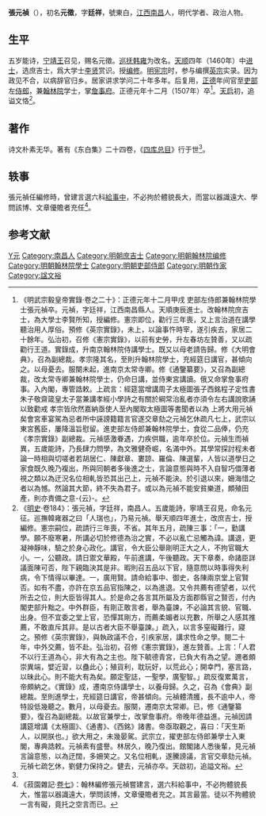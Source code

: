 {{明清人物信息框
| 姓名 = 張元禎
| 原名 = 張元徵
| 圖片名稱 = 
| 圖片大小 = 220px
| 圖片說明 = 
| 最高職務 = 吏部左侍郎兼翰林院學士
| 最高散阶 =
| 國家 = 大明
| 爵位 =
| 籍貫 = [[江西|江西]][[南昌|南昌]]
| 族裔 = 漢族
| 旗籍 = 
| 字號 = 字廷祥，號東白
| 室名 = 
| 諡號 = 文恪（天啟間追諡）
| 出生日期 = 正統二年（1437年）
| 出生地點 = 
| 逝世日期 = 正德元年十二月三十<br>（1507年1月12日）
| 逝世地點 = 
| 墓葬 =
| 配偶 =
| 親屬 = 
| 出身 = 
*天順四年庚辰科進士出身
| 經歷 = 
| 著作 =
}}

'''張元禎'''（{{bd|1437年||1507年|1月12日|catIdx=Z张}}），初名'''元徵'''，字'''廷祥'''，號東白，[[江西|江西]][[南昌|南昌]]人，明代学者、政治人物。

==生平==
五岁能诗，[[宁靖王|宁靖王]]召见，赐名元徵。[[巡抚|巡抚]][[韩雍|韩雍]]为改名。[[天顺_(明英宗)|天顺]]四年（1460年）中[[进士|进士]]，选庶吉士，爲大学士[[李贤_(大学士)|李贤]]赏识。授[[编修|编修]]。[[明宪宗|明宪宗]]时，参与编撰[[明英宗|英宗]]实录。因为政见不合，以病辞官归乡。居家讲求学问二十年多年。后复用，[[正德_(明朝)|正德]]年间官至[[吏部|吏部]]左[[侍郎|侍郎]]，兼[[翰林院|翰林院]]学士，掌[[詹事府|詹事府]]。正德元年十二月（1507年）卒<ref>《明武宗毅皇帝實錄·卷之二十》：正德元年十二月甲戌 吏部左侍郎兼翰林院學士張元禎卒。元禎，字廷祥，江西南昌縣人。天順庚辰進士。改翰林院庶吉士，為大學士李賢所知，授編修。憲宗即位，勸行三年喪，又上言治道在講學聽治用人厚俗。預修《英宗實錄》，未上，以論事忤時宰，遂引疾去，家居二十餘年。弘治初，召修《憲宗實錄》，以前有史勞，升左春坊左贊善，又以疏勸行王道。實錄成，升南京翰林院侍講學士。既又以母老請告歸。修《大明會典》，召為副總裁。孝宗隆其名，至則升翰林院學士，充經筵日講官，甚傾向之。以母憂去。服闋未起，進南京太常寺卿。修《通鑒纂要》，又召為副總裁，改太常寺卿兼翰林院學士，仍命日講，並侍東宮講讀。俄又命掌詹事府事。入內閣，專管誥敕。上疏言：經筵當增講周子太極圖張子西銘程子定性書朱子敬齋箴皇太子當兼講孝經小學詩之有關於綱常治亂者亦須令左右講說歌誦以致勸戒 孝宗皆欣然嘉納亟使人至內閣取太極圖等書聞者以為 上將大用元禎矣會宮車宴駕為忌者所中誣謗籍籍言官遂交章劾之元禎乞休疏凡七上，武宗以東宮舊臣，屢降溫旨慰留。進吏部左侍郎兼翰林院學士，食從二品俸，仍充《孝宗實錄》副總裁。元禎感激眷遇，力疾供職，逾年卒於位。元禎生而禎異，五歲能詩，乃長肆力問學，為文雅健奇崛，名滿中外。其學常探討程未者論一時相與切嗟者若胡居仁、陳獻章、婁諒、羅倫、陳選輩，人皆以道學日之家食既久晚乃複出，所與同朝者多後進之士，言論意態與時不入自智巧儇薄者視之類以為迂況名位相軋皆恐其出己上，元禎不能決。於引退以來，姍海惜之者以為憾。然論其大節，終不失為君子。或以為元禎不能安貧樂道，頗殖田產，則亦責備之意-{云}-。</ref>。[[天启|天启]]初，追谥文恪<ref name="明史">《[[明史|明史]]·卷184》：張元禎，字廷祥，南昌人。五歲能詩，寧靖王召見，命名元征。巡撫韓雍器之曰「人瑞也」，乃易元禎。舉天順四年進士，改庶吉士，授編修。憲宗嗣位，疏請行三年喪，不省。其年五月，疏陳三事：「一，勤講學。願不廢寒暑，所講必切於修德為治之實，不必以亂亡忌觸為諱。講退，更凝神靜味，驗之於身心政化。講官，令大臣公舉剛明正大之人，不拘官職大小。一，公聽政。請日禦文華殿，午前進講，午後聽政。天下章奏，命諸臣詳議面陳可否，陛下親臨決其是非。暇則召五品以下官，隨意問以時事得失利病，令下情得以畢達。一，廣用賢。請命給事中、御史，各陳兩京堂上官賢否。如有不盡，亦許在京五品官指陳之，以為進退。又令共薦有德望者，以代所去之位，則大臣皆得其人。於是命之各言其所屬及方面郡縣官之賢否，付內閣吏部升黜之。中外群臣，有剛正敢言者，舉為臺諫，不必論其言貌、官職、出身。但不宜委之堂上官，恐憚其剛方，而薦柔媚者以充數，所舉之人感其推薦，不敢直斥其非。是以古者大臣不舉臺諫。」疏入，以言多窒礙難行，寢之。預修《英宗實錄》，與執政議不合，引疾家居，講求性命之學。閱二十年，中外交薦，皆不赴。弘治初，召修《憲宗實錄》，進左贊善。上言：「人君不以行王道為心，非大有為之主也。陛下毓德青宮，已負大有為之望。邇者頗崇異端，嬖近習，以蠱此心；殖貨利，耽玩好，以荒此心；開幸門，塞言路，以昧此心。則不能大有為矣。願定聖誌，一聖學，廣聖智。」疏反復累萬言，帝頗納之。《實錄》成，遷南京侍講學士，以養母歸。久之，召為《會典》副總裁。至則進學士，充經筵日講官，帝甚傾向。元禎體清臒，長不逾中人，帝特設低幾聽之。數月，以母憂去。服闋，遷南京太常卿。已，修《通鑒纂要》，復召為副總裁。以故官兼學士，改掌詹事府。帝晚年德益進。元禎因請講筵增講《太極圖》、《通書》、《西銘》諸書。帝亟取觀之，喜曰：「天生斯人，以開朕也。」欲大用之，未幾晏駕。武宗立，擢吏部左侍郎兼學士入東閣，專典誥敕。元禎素有盛譽。林居久，晚乃復出。館閣諸人悉後輩，見元禎言論意態，以為迂闊，多姍笑之。又名位相軋，遂騰謗議，言官交章劾元禎。元禎七疏乞休，劉健力保持之。健去，元禎亦卒。天啟初，追謚文裕。</ref>。

==著作==
诗文朴素无华。著有《东白集》二十四卷，《[[四库总目|四库总目]]》行于世<ref name="明史" />。

== 轶事 ==
張元禎任編修時，曾建言選六科[[給事中|給事中]]，不必拘於體貌長大，而當以器識遠大、學問該博、文章優贍者充任<ref>《菽園雜記·[[s:菽園雜記/卷07|卷七]]》：翰林編修張元禎嘗建言，選六科給事中，不必拘體貌長大，惟當以器識遠大，學問該博，文章優贍者充之。其言最當。徒以不拘體貌一言有礙，竟托之空言而已。</ref>。

==参考文献==
{{wikisource|明史/卷184}}
{{Reflist}}

{{天順四年庚辰科殿試金榜}}

{{Authority control}}
{{DEFAULTSORT:Zhang張}}
[[Category:张姓|Y元]]
[[Category:南昌人|Category:南昌人]]
[[Category:明朝庶吉士|Category:明朝庶吉士]]
[[Category:明朝翰林院编修|Category:明朝翰林院编修]]
[[Category:明朝翰林院學士|Category:明朝翰林院學士]]
[[Category:明朝吏部侍郎|Category:明朝吏部侍郎]]
[[Category:明朝作家|Category:明朝作家]]
[[Category:諡文裕|Category:諡文裕]]